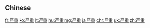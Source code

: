 {{also|嚴重}}
==Chinese==
{{zh-see|嚴重}}

[[fr:严重]]
[[ko:严重]]
[[lt:严重]]
[[hu:严重]]
[[mg:严重]]
[[ja:严重]]
[[chr:严重]]
[[uk:严重]]
[[zh:严重]]
